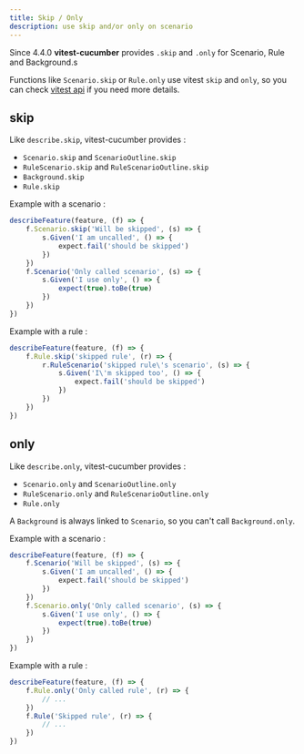 ```yaml
---
title: Skip / Only
description: use skip and/or only on scenario
---
```


Since 4.4.0 **vitest-cucumber** provides `.skip` and `.only` for Scenario, Rule and Background.s

Functions like `Scenario.skip` or `Rule.only` use vitest `skip` and `only`, so you can 
check [vitest api](https://vitest.dev/api/#describe-only) if you need more details.

## skip

Like `describe.skip`, vitest-cucumber provides : 
- `Scenario.skip` and `ScenarioOutline.skip`
- `RuleScenario.skip` and `RuleScenarioOutline.skip`
- `Background.skip`
- `Rule.skip`

Example with a scenario : 

```typescript
describeFeature(feature, (f) => {
    f.Scenario.skip('Will be skipped', (s) => {
        s.Given('I am uncalled', () => {
            expect.fail('should be skipped')
        })
    })
    f.Scenario('Only called scenario', (s) => {
        s.Given('I use only', () => {
            expect(true).toBe(true)
        })
    })
})
```

Example with a rule :

```typescript
describeFeature(feature, (f) => {
    f.Rule.skip('skipped rule', (r) => {
        r.RuleScenario('skipped rule\'s scenario', (s) => {
            s.Given('I\'m skipped too', () => {
                expect.fail('should be skipped')
            })
        })
    })
})
```

## only

Like `describe.only`, vitest-cucumber provides : 
- `Scenario.only` and `ScenarioOutline.only`
- `RuleScenario.only` and `RuleScenarioOutline.only`
- `Rule.only`

A `Background` is always linked to `Scenario`, so you can't call `Background.only`.

Example with a scenario : 

```typescript
describeFeature(feature, (f) => {
    f.Scenario('Will be skipped', (s) => {
        s.Given('I am uncalled', () => {
            expect.fail('should be skipped')
        })
    })
    f.Scenario.only('Only called scenario', (s) => {
        s.Given('I use only', () => {
            expect(true).toBe(true)
        })
    })
})
```

Example with a rule :

```typescript
describeFeature(feature, (f) => {
    f.Rule.only('Only called rule', (r) => {
        // ...
    })
    f.Rule('Skipped rule', (r) => {
        // ...
    })
})
```